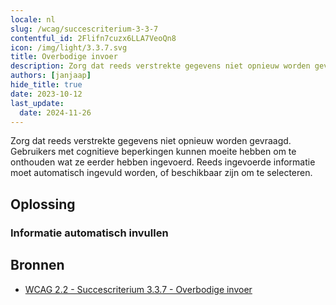 ```yaml
---
locale: nl
slug: /wcag/succescriterium-3-3-7
contentful_id: 2Flifn7cuzx6LLA7VeoQn8
icon: /img/light/3.3.7.svg
title: Overbodige invoer
description: Zorg dat reeds verstrekte gegevens niet opnieuw worden gevraagd. Gebruikers met cognitieve beperkingen kunnen moeite hebben om te onthouden wat ze eerder hebben ingevoerd. Reeds ingevoerde informatie moet beschikbaar zijn.
authors: [janjaap]
hide_title: true
date: 2023-10-12
last_update:
  date: 2024-11-26
---
```


<Hero
  title="Overbodige invoer"
  image="/img/light/3.3.7.svg"
  alt="WCAG 3.3.7 - Logo"
  prefix="Succescriterium 3.3.7"
  suffix="Niveau A"
/>

Zorg dat reeds verstrekte gegevens niet opnieuw worden gevraagd. Gebruikers met cognitieve beperkingen kunnen moeite hebben om te onthouden wat ze eerder hebben ingevoerd. Reeds ingevoerde informatie moet automatisch ingevuld worden, of beschikbaar zijn om te selecteren.

## Oplossing

### Informatie automatisch invullen

<CodeSample id="redundant-entry" locale="nl"/>

## Bronnen

- [WCAG 2.2 - Succescriterium 3.3.7 - Overbodige invoer](https://www.w3.org/Translations/WCAG22-nl/#redundant-entry)
